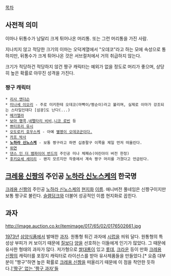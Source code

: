 [[목차]]
== 사전적 의미 ==
이마나 뒤통수가 남달리 크게 튀어나온 머리통. 또는 그런 머리통을 가진 사람. 

지나치지 않고 적당한 크기의 이마는 오덕계열에서 "오데코"라고 하는 모에 속성으로 통하지만, 뒤통수가 크게 튀어나온 것은 서브컬처에서 거의 취급하지 않는다.



크기가 적당하건 적당하지 않건 짱구 캐릭터는 예외가 없을 정도로 머리가 좋으며, 상당히 높은 확률로 야무진 성격을 가진다.{{{#808080 ~~하지만 신승범의 수업을 듣는다면?~~}}}

=== 짱구 캐릭터 ===
 * [[리사 앤더슨]]
 * [[미나세 이오리]] - 주로 미키한테 오데코(마빡이/짱순이)라고 불리며, 실제로 이마가 강조되는 스타일인데다 [섬광]도 난다(...)
 * [[메가엘라]]
 * [[보아 행콕]],[[네펠타리 비비]],[[니코 로빈]] 등 
 * [[쁘티프리 유시]]
 * [[오도로키 호우스케]] - 아예 [[가류 쿄야|별명이 오데코군이다.]]
 * [[카프 박사]]
 * '''[[노하라 신노스케]]''' - 보통 짱구라고 하면 십중팔구 이쪽을 제일 먼저 떠올린다.
 * [[위연]]
 * [[댄스 인 더 뱀파이어 번드]]의 주인공 미나 체페슈(어린아이 버전 한정)
 * [[후키요세 세이리]] - 왠지 모르지만 작중에서 계속 짱구 머리를 가졌다고 언급된다.
== [[크레용 신짱]]의 주인공 [[노하라 신노스케]]의 한국명 ==
[[크레용 신짱]]의 주인공 [[노하라 신노스케]]의 [[현지화]] [[이름]]. 애니버전 풀네임은 신짱구이지만 보통 짱구로 불린다. [[슬램덩크]]와 더불어 성공적인 이름 현지화로 꼽힌다.

== 과자 ==
http://image.auction.co.kr/itemimage/017/65/02/0176502661.jpg

[[1973년]] [[삼양]]식품에서 발매한 [[과자]].
원통형 튀긴 과자에 [[시럽]]을 씌워 달다. 원통형의 특성상 부피가 커 보이기 때문에 [[질]]보다 [[양]]을 선호하는 이들에게 인기가 많았다. 그 때문에 유사한 형태의 과자가 많다. 저가형으로 [[쌀대롱]]이 있고 [[롯데]], [[크라운]] 등이 만화 [[크레용 신짱]]의 캐릭터를 포장지 캐릭터로 라이선스를 받아 유사제품들을 만들었다.[* 요즘 대부분이 "짱구"하면 높은 확률로 [[크레용 신짱]]을 떠올리기 때문에 이 점을 착안한 듯하다.][http://www.chosun.com/site/data/html_dir/2008/09/11/2008091101814.html '짱구' 없는 '짱구 과자'들]

